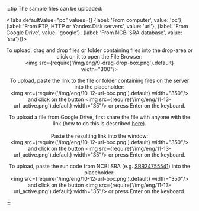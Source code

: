 
:::tip The sample files can be uploaded:

<Tabs
  defaultValue="pc"
  values={[
    {label: 'From computer', value: 'pc'},
    {label: 'From FTP, HTTP or Yandex.Disk servers', value: 'url'},
    {label: 'From Google Drive', value: 'google'},
    {label: 'From NCBI SRA database', value: 'sra'}]}>
  <TabItem value="pc"><p align="center">To upload, drag and drop files or folder containing files into the drop-area
  or click on it to open the File Browser:<br />
  	<img src={require('/img/eng/9-drag-drop-box.png').default} width="300"/></p>
  </TabItem>
  <TabItem value="url"><p align="center">To upload, paste the link to the file or folder containing files on the
  server into the placeholder:<br />
    <img src={require('/img/eng/10-12-url-box.png').default} width="350"/><br />
  and click on the button <img src={require('/img/eng/11-13-url_active.png').default} width="35"/> or
  press Enter on the keyboard.</p>
  </TabItem>
  <TabItem value="google"><p align="center">To upload a file from Google Drive, first share the file
  with anyone with the link (how to do this is described <a href="https://support.google.com/drive/answer/2494822?hl=en&ref_topic=7000947&sjid=1697686373900275697-EU#zippy=%2Cshare-a-file-publicly">here</a>).
  <br></br>Paste the resulting link into the window:<br />
  	<img src={require('/img/eng/10-12-url-box.png').default} width="350"/><br />
  and click on the button <img src={require('/img/eng/11-13-url_active.png').default} width="35"/> or
  press Enter on the keyboard.</p>
  </TabItem>
  <TabItem value="sra"><p align="center">To upload, paste the run code from NCBI SRA
  (e.g. <a href="https://trace.ncbi.nlm.nih.gov/Traces/?view=run_browser&acc=SRR24755541&display=metadata">SRR24755541</a>)
  into the placeholder:<br />
  	<img src={require('/img/eng/10-12-url-box.png').default} width="350"/><br />
  and click on the button <img src={require('/img/eng/11-13-url_active.png').default} width="35"/> or
  press Enter on the keyboard.</p>
  </TabItem></Tabs>
:::